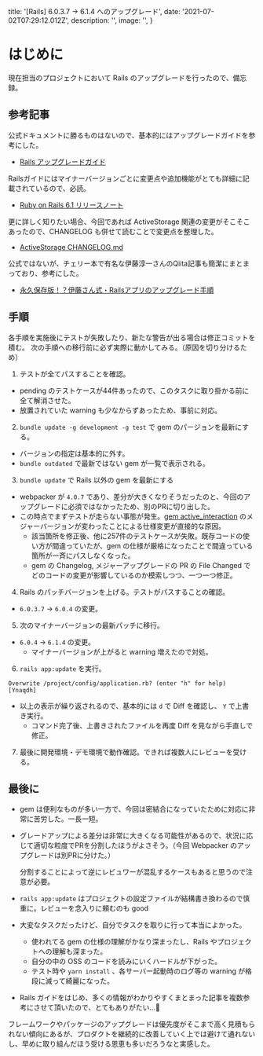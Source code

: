 
  title: '[Rails] 6.0.3.7 -> 6.1.4 へのアップグレード',
  date: '2021-07-02T07:29:12.012Z',
  description: '',
  image: '',
}

# はじめに

現在担当のプロジェクトにおいて Rails のアップグレードを行ったので、備忘録。

## 参考記事

公式ドキュメントに勝るものはないので、基本的にはアップグレードガイドを参考にした。

- [Rails アップグレードガイド](https://railsguides.jp/upgrading_ruby_on_rails.html)

Railsガイドにはマイナーバージョンごとに変更点や追加機能がとても詳細に記載されているので、必読。

- [Ruby on Rails 6.1 リリースノート](https://railsguides.jp/6_1_release_notes.html)

更に詳しく知りたい場合、今回であれば ActiveStorage 関連の変更がそこそこあったので、CHANGELOG も併せて読むことで変更点を整理した。

- [ActiveStorage CHANGELOG.md](https://github.com/rails/rails/blob/6-1-stable/activestorage/CHANGELOG.md)

公式ではないが、チェリー本で有名な伊藤淳一さんのQiita記事も簡潔にまとまっており、参考にした。

- [永久保存版！？伊藤さん式・Railsアプリのアップグレード手順](https://qiita.com/jnchito/items/0ee47108972a0e302caf)

## 手順

各手順を実施後にテストが失敗したり、新たな警告が出る場合は修正コミットを積む。
次の手順への移行前に必ず実際に動かしてみる。（原因を切り分けるため）

1. テストが全てパスすることを確認。
- pending のテストケースが44件あったので、このタスクに取り掛かる前に全て解消させた。
- 放置されていた warning も少なからずあったため、事前に対応。
2. `bundle update -g development -g test` で gem のパージョンを最新にする。
- バージョンの指定は基本的に外す。
- `bundle outdated` で最新ではない gem が一覧で表示される。
3. `bundle update` で Rails 以外の gem を最新にする
- webpacker が `4.0.7` であり、差分が大きくなりそうだったのと、今回のアップグレードに必須ではなかったため、別のPRに切り出した。
- この時点でまずテストが走らない事態が発生。[gem active_interaction](https://github.com/AaronLasseigne/active_interaction) のメジャーバージョンが変わったことによる仕様変更が直接的な原因。
  - 該当箇所を修正後、他に257件のテストケースが失敗。既存コードの使い方が間違っていたが、gem の仕様が厳格になったことで間違っている箇所が一斉にパスしなくなった。
  - gem の Changelog, メジャーアップグレードの PR の File Changed でどのコードの変更が影響しているのか模索しつつ、一つ一つ修正。
4. Rails のパッチバージョンを上げる。テストがパスすることの確認。
-  `6.0.3.7` -> `6.0.4` の変更。
5. 次のマイナーバージョンの最新パッチに移行。
- `6.0.4` -> `6.1.4` の変更。
  - マイナーバージョンが上がると warning 増えたので対処。
6. `rails app:update` を実行。

```shell
Overwrite /project/config/application.rb? (enter "h" for help) [Ynaqdh]
```

- 以上の表示が繰り返されるので、基本的には `d` で Diff を確認し、 `Y` で上書き実行。
  - コマンド完了後、上書きされたファイルを再度 Diff を見ながら手直しで修正。
7. 最後に開発環境・デモ環境で動作確認。できれば複数人にレビューを受ける。

## 最後に

- gem は便利なものが多い一方で、今回は密結合になっていたために対応に非常に苦労した。一長一短。
- グレードアップによる差分は非常に大きくなる可能性があるので、状況に応じて適切な粒度でPRを分割したほうがよさそう。（今回 Webpacker のアップグレードは別PRに分けた。）
  
  分割することによって逆にレビュワーが混乱するケースもあると思うので注意が必要。
- `rails app:update` はプロジェクトの設定ファイルが結構書き換わるので慎重に。レビューを念入りに頼むのも good
- 大変なタスクだったけど、自分でタスクを取りに行って本当によかった。
  - 使われてる gem の仕様の理解がかなり深まったし、Rails やプロジェクトへの理解も深まった。
  - 自分の中の OSS のコードを読みにいくハードルが下がった。
  - テスト時や `yarn install` 、各サーバー起動時のログ等の warning が格段に減って綺麗になった。
- Rails ガイドをはじめ、多くの情報がわかりやすくまとまった記事を複数参考にさせて頂いたので、とてもありがたい…🙏

フレームワークやパッケージのアップグレードは優先度がそこまで高く見積もられない傾向にあるが、プロダクトを継続的に改善していく上では避けて通れないし、早めに取り組んだほう受ける恩恵も多いだろうなと実感した。

